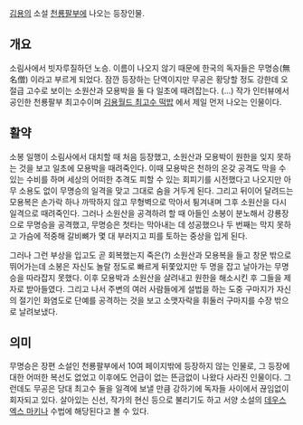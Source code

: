 [[김용#s-2|김용]]의 소설 [[천룡팔부#s-2|천룡팔부]]에 나오는 등장인물.

== 개요 ==
소림사에서 빗자루질하던 노승. 이름이 나오지 않기 때문에 한국의 독자들은 무명승(無名僧) 이라고 부르게 되었다. 잠깐 등장하는 단역이지만 무공은 황당할 정도 강한데 오절급 고수로 보이는 소원산과 모용박을 둘 다 일초에 때려잡는다. (...) 작가 인터뷰에서 공인한 천룡팔부 최고수이며 [[김용월드 최고수 떡밥]] 에서 제일 먼저 나오는 인물이다.

== 활약 ==
소봉 일행이 소림사에서 대치할 때 처음 등장했고, 소원산과 모용박이 원한을 잊지 못하는 것을 보고 일초에 모용박을 때려죽인다. 이때 모용박은 천하의 온갖 공격도 막을 수 있는 수비를 하며 세상의 어떠한 추격도 피할 수 있는 회피기를 시전했다고 나오지만 아무 소용도 없이 무명승의 일격을 맞고 그대로 숨을 거두게 된다. 그리고 뒤이어 달려드는 모용복은 손가락 하나 까딱하지 않고 무형벽으로 막아서 튕겨내며 그후 소원산을 다시 일격으로 때려죽인다. 그러나 소원산을 공격하려 할 때 아들인 소봉이 분노해서 강룡장으로 무명승을 공격했고, 무명승은 첫타는 막아내는 데 성공했으나 두 번째는 막지 못하고 가슴에 적중해 갈비뼈가 몇 대 부러지고 피를 토하는 중상을 입게 된다.

그러나 그런 부상을 입고도 곧 회복했는지 죽은(?) 소원산과 모용복을 들고 창문 밖으로 뛰어가는데 소봉은 자신도 놀랄 정도로 빠르게 뒤쫓았지만 두 명을 잡고 날아가는 무명승을 따라잡지 못했다. 이후 모용박과 소원산을 살려내고 원한을 해소시킨 후 그들을 제자로 받아들였다. 그리고 나서 주변의 여러 사람들에게 설법을 하는 도중 구마지가 자신의 절기인 화염도로 단예를 공격하는 것을 보고 소맷자락을 휘둘러 구마지를 수장 밖으로 날려보냈다.

== 의미 ==
무명승은 장편 소설인 천룡팔부에서 10여 페이지밖에 등장하지 않는 인물로, 그 등장에 대한 어떠한 복선도 없었고 이후에도 언급이 없는 뜬금없이 나왔다 사라진 인물이다. 그런데도 무공은 당대 최고수 둘을 일격에 보낼 만큼 강하기에 독자들 사이에서 끊임없이 회자되고 있다. 살아있는 신선, 작가의 현신 등으로 불리기도 하고 서양 소설의 [[데우스 엑스 마키나]] 수법에 해당된다고 볼 수 있다. 
